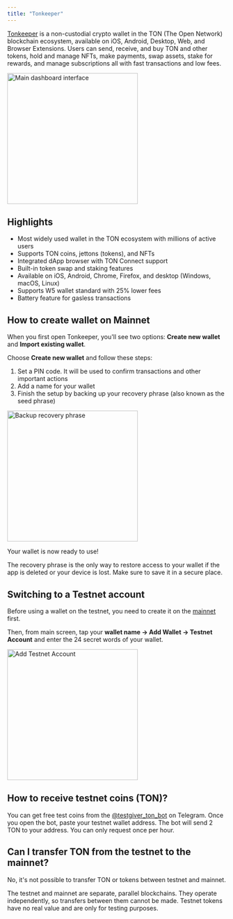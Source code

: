 ```yaml
---
title: "Tonkeeper"
---
```


[Tonkeeper](https://tonkeeper.com/) is a non-custodial crypto wallet in the TON (The Open Network) blockchain ecosystem, available on iOS, Android, Desktop, Web, and Browser Extensions. Users can send, receive, and buy TON and other tokens, hold and manage NFTs, make payments, swap assets, stake for rewards, and manage subscriptions all with fast transactions and low fees.

<img 
  src="/resources/images/tonkeeper/Tonkeeper.png" 
  alt="Main dashboard interface"
  height="300"
  className="rounded-lg"
/>

## Highlights

- Most widely used wallet in the TON ecosystem with millions of active users
- Supports TON coins, jettons (tokens), and NFTs
- Integrated dApp browser with TON Connect support
- Built-in token swap and staking features
- Available on iOS, Android, Chrome, Firefox, and desktop (Windows, macOS, Linux)
- Supports W5 wallet standard with 25% lower fees
- Battery feature for gasless transactions

## How to create wallet on Mainnet

When you first open Tonkeeper, you'll see two options: **Create new wallet** and **Import existing wallet**.

Choose **Create new wallet** and follow these steps:

1. Set a PIN code. It will be used to confirm transactions and other important actions
2. Add a name for your wallet
3. Finish the setup by backing up your recovery phrase (also known as the seed phrase)

<img 
  src="/resources/images/tonkeeper/backup.png" 
  alt="Backup recovery phrase"
  height="300"
  className="rounded-lg"
/>


Your wallet is now ready to use!

<Tip> The recovery phrase is the only way to restore access to your wallet if the app is deleted or your device is lost. Make sure to save it in a secure place. </Tip>


## Switching to a Testnet account

Before using a wallet on the testnet, you need to create it on the [mainnet](/#how-to-create-wallet-on-mainnet) first.

Then, from main screen, tap your **wallet name → Add Wallet → Testnet Account**  and enter the 24 secret words of your wallet.

<img 
  src="/resources/images/tonkeeper/testnet-account.jpg" 
  alt="Add Testnet Account"
  height="300"
  className="rounded-lg"
/>

## How to receive testnet coins (TON)?
You can get free test coins from the [@testgiver_ton_bot](https://t.me/testgiver_ton_bot) on Telegram.
Once you open the bot, paste your testnet wallet address. The bot will send 2 TON to your address.
You can only request once per hour. 

## Can I transfer TON from the testnet to the mainnet?
No, it's not possible to transfer TON or tokens between testnet and mainnet.

The testnet and mainnet are separate, parallel blockchains. They operate independently, so transfers between them cannot be made. Testnet tokens have no real value and are only for testing purposes.
